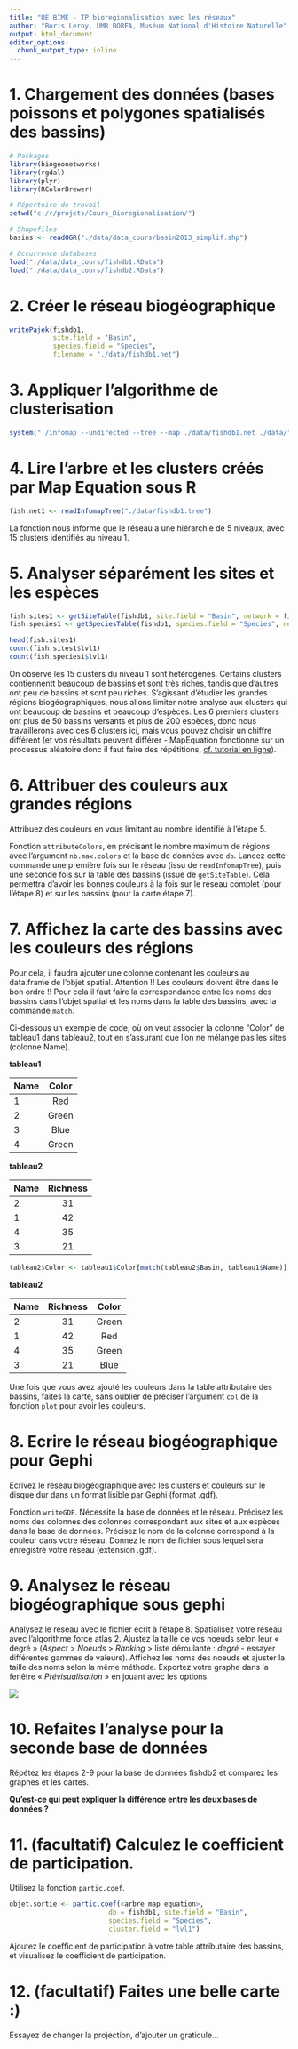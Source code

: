 ```yaml
---
title: "UE BIME - TP bioregionalisation avec les réseaux"
author: "Boris Leroy, UMR BOREA, Muséum National d'Histoire Naturelle"
output: html_document
editor_options: 
  chunk_output_type: inline
---
```



# 1. Chargement des données (bases poissons et polygones spatialisés des bassins)

```r
# Packages
library(biogeonetworks)
library(rgdal)
library(plyr)
library(RColorBrewer)

# Répertoire de travail
setwd("c:/r/projets/Cours_Bioregionalisation/")

# Shapefiles
basins <- readOGR("./data/data_cours/basin2013_simplif.shp")

# Occurrence databases
load("./data/data_cours/fishdb1.RData")
load("./data/data_cours/fishdb2.RData")
```



# 2. Créer le réseau biogéographique


```r
writePajek(fishdb1, 
           site.field = "Basin",
           species.field = "Species",
           filename = "./data/fishdb1.net")
```


# 3. Appliquer l'algorithme de clusterisation

```r
system("./infomap --undirected --tree --map ./data/fishdb1.net ./data/")
```


# 4. Lire l'arbre et les clusters créés par Map Equation sous R

```r
fish.net1 <- readInfomapTree("./data/fishdb1.tree")
```

La fonction nous informe que le réseau a une hiérarchie de 5 niveaux, avec 15 clusters identifiés au niveau 1.


# 5. Analyser séparément les sites et les espèces

```r
fish.sites1 <- getSiteTable(fishdb1, site.field = "Basin", network = fish.net1)
fish.species1 <- getSpeciesTable(fishdb1, species.field = "Species", network = fish.net1)

head(fish.sites1)
count(fish.sites1$lvl1)
count(fish.species1$lvl1)
```

On observe les 15 clusters du niveau 1 sont hétérogènes. Certains clusters contiennentt beaucoup de bassins et sont très riches, tandis que d'autres ont peu de bassins et sont peu riches. S'agissant d'étudier les grandes régions biogéographiques, nous allons limiter notre analyse aux clusters qui ont beaucoup de bassins et beaucoup d'espèces. Les 6 premiers clusters ont plus de 50 bassins versants et plus de 200 espèces, donc nous travaillerons avec ces 6 clusters ici, mais vous pouvez choisir un chiffre différent (et vos résultats peuvent différer - MapEquation fonctionne sur un processus aléatoire donc il faut faire des répétitions, [cf. tutorial en ligne](https://github.com/Farewe/biogeonetworks)).

# 6. Attribuer des couleurs aux grandes régions

Attribuez des couleurs en vous limitant au nombre identifié à l’étape 5. 

Fonction `attributeColors`, en précisant le nombre maximum de régions avec l’argument `nb.max.colors` et la base de données avec `db`. Lancez cette commande une première fois sur le réseau (issu de `readInfomapTree`), puis une seconde fois sur la table des bassins (issue de `getSiteTable`). Cela permettra d’avoir les bonnes couleurs à la fois sur le réseau complet (pour l’étape 8) et sur les bassins (pour la carte étape 7).

# 7. Affichez la carte des bassins avec les couleurs des régions

Pour cela, il faudra ajouter une colonne contenant les couleurs au data.frame de l’objet spatial. Attention !! Les couleurs doivent être dans le bon ordre !! Pour cela il faut faire la correspondance entre les noms des bassins dans l’objet spatial et les noms dans la table des bassins, avec la commande `match`.


Ci-dessous un exemple de code, où on veut associer la colonne "Color" de tableau1 dans tableau2, tout en s'assurant que l'on ne mélange pas les sites (colonne Name).

**tableau1**

| Name          | Color         | 
| ------------- |:-------------:| 
| 1             | Red           | 
| 2             | Green         |
| 3             | Blue          |
| 4             | Green         |


**tableau2**

| Name          | Richness      | 
| ------------- |:-------------:| 
| 2             | 31            | 
| 1             | 42            |
| 4             | 35            |
| 3             | 21            |


```r
tableau2$Color <- tableau1$Color[match(tableau2$Basin, tableau1$Name)]
```


**tableau2**

| Name          | Richness      | Color    |
| ------------- |:-------------:|:--------:|
| 2             | 31            | Green    |
| 1             | 42            | Red      |
| 4             | 35            | Green    |
| 3             | 21            | Blue     |

Une fois que vous avez ajouté les couleurs dans la table attributaire des bassins, faites la carte, sans oublier de préciser l'argument `col` de la fonction `plot` pour avoir les couleurs.


# 8. Ecrire le réseau biogéographique pour Gephi


Ecrivez le réseau biogéographique avec les clusters et couleurs sur le disque dur dans un format lisible par Gephi (format .gdf). 

Fonction `writeGDF`. Nécessite la base de données et le réseau. Précisez les noms des colonnes des colonnes correspondant aux sites et aux espèces dans la base de données. Précisez le nom de la colonne correspond à la couleur dans votre réseau. Donnez le nom de fichier sous lequel sera enregistré votre réseau (extension .gdf).


# 9. Analysez le réseau biogéographique sous gephi

Analysez le réseau avec le fichier écrit à l’étape 8. Spatialisez votre réseau avec l’algorithme force atlas 2. Ajustez la taille de vos noeuds selon leur « degré » (*Aspect* > *Noeuds* > *Ranking* > liste déroulante : *degré* - essayer différentes gammes de valeurs). Affichez les noms des noeuds et ajuster la taille des noms selon la même méthode. Exportez votre graphe dans la fenêtre « *Prévisualisation* » en jouant avec les options.

![](img/gephi.png)



# 10. Refaites l'analyse pour la seconde base de données

Répétez les étapes 2-9 pour la base de données fishdb2 et comparez les graphes et les cartes.

**Qu'est-ce qui peut expliquer la différence entre les deux bases de données ?**

# 11. (facultatif) Calculez le coefficient de participation.

Utilisez la fonction `partic.coef`.

```r
objet.sortie <- partic.coef(<arbre map equation>, 
                         db = fishdb1, site.field = "Basin",
                         species.field = "Species",
                         cluster.field = "lvl1")
```


Ajoutez le coefficient de participation à votre table attributaire des bassins, et visualisez le coefficient de participation.

# 12. (facultatif) Faites une belle carte :) 

Essayez de changer la projection, d'ajouter un graticule...
